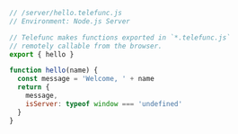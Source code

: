 ```js
// /server/hello.telefunc.js
// Environment: Node.js Server

// Telefunc makes functions exported in `*.telefunc.js`
// remotely callable from the browser.
export { hello }

function hello(name) {
  const message = 'Welcome, ' + name
  return {
    message,
    isServer: typeof window === 'undefined'
  }
}
```
